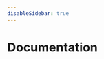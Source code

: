 ```yaml
---
disableSidebar: true
---
```


<h1 className="text-center text-2xl md:text-3xl text-blue-900 mb-6">
  Documentation
</h1>
<div className="grid grid-cols-1 sm:grid-cols-2 md:grid-cols-3 gap-6">
  <IndexCard
    className="text-blue-500"
    iconSrc="/graphics/icon-ssh.svg"
    title="Smallstep SSH"
    description="Smallstep SSH, seamless SSH access with zero key management. Product documentation."
    href="/docs/ssh"
  />
  <IndexCard
    className="text-blue-500"
    iconSrc="/graphics/icon-certificate-manager.svg"
    title="Certificate Manager"
    description="Smallstep Certificate Manager, your hosted certificate authority. Product documentation."
    href="/docs/certificate-manager/"
  />
  <IndexCard
    className="text-blue-500"
    iconSrc="/graphics/icon-registration-authority.svg"
    title="Registration Authorities"
    description="Smallstep Registration Authorities, extend your existing PKI. Product documentation."
    href="/docs/registration-authorities/"
  />
  <IndexCard
    className="text-blue-900"
    iconSrc="/graphics/icon-step-cli.svg"
    title="step CLI"
    description="Streamline PKI and crypto operations with our open source command line toolchain."
    href="/docs/step-cli/reference/"
  />
  <IndexCard
    className="text-blue-900"
    iconSrc="/graphics/icon-step-ca.svg"
    title="step-ca"
    description="Run your open source Certificate Authority (CA) and PKI. Issue certificates to everything."
    href="/docs/step-ca/"
  />
  <IndexCard
    className="text-blue-900"
    iconSrc="/graphics/icon-mutual-tls.svg"
    title="Mutual TLS"
    description="Instructions and code for connecting apps, systems, and workloads using mTLS."
    href="/docs/mtls/"
  />
  <IndexCard
    className="text-blue-900"
    iconSrc="/graphics/icon-tutorials.svg"
    title="Tutorials"
    description="Deploy the `step` toolchain across popular deployment scenarios. Learn by doing."
    href="/docs/tutorials/"
  />
</div>
